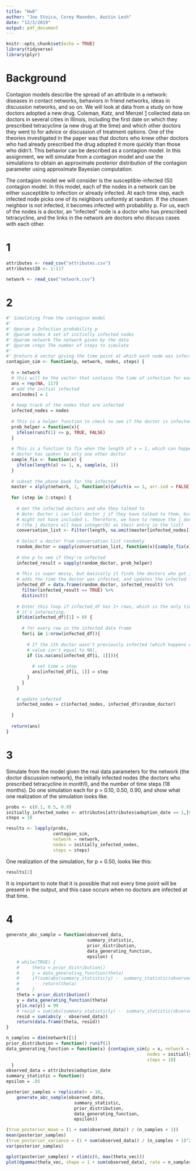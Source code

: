 ```yaml
---
title: "Hw8"
author: "Joe Stoica, Corey Maxedon, Austin Lesh"
date: "12/3/2019"
output: pdf_document
---
```


```r
knitr::opts_chunk$set(echo = TRUE)
library(tidyverse)
library(plyr)
``` 

# Background 

Contagion models describe the spread of an attribute in a network: diseases in contact networks, behaviors in friend networks, ideas in discussion networks, and so on. We will look at data from a study on how doctors adopted a new drug. Coleman, Katz, and Menzel [1] collected data on doctors in several cities in Illinois, including the first date on which they prescribed tetracycline (a new drug at the time) and which other doctors they went to for advice or discussion of treatment options. One of the theories investigated in the paper was that doctors who knew other doctors who had already prescribed the drug adopted it more quickly than those who didn’t.  This behavior can be described as a contagion model. In this assignment, we will simulate from a contagion model and use the simulations to obtain an approximate posterior distribution of the contagion parameter using approximate Bayesian computation.

The contagion model we will consider is the susceptible-infected (SI) contagion model. In this model, each of the nodes in a network can be either susceptible to infection or already infected. At each time step, each infected node picks one of its neighbors uniformly at random. If the chosen neighbor is not infected, it becomes infected with probability p. For us, each of the nodes is a doctor, an “infected” node is a doctor who has prescribed tetracycline, and the links in the network are doctors who discuss cases with each other.

# 1

```r
attributes <- read_csv("attributes.csv")
attributes$ID <- 1:117

network <- read_csv("network.csv")
```

# 2

```r
#' Simulating from the contagion model
#'
#' @param p Infection probability p
#' @param nodes A set of initially infected nodes
#' @param network The network given by the data
#' @param steps The number of steps to simulate
#'
#' @return A vector giving the time point at which each node was infected
contagion_sim <- function(p, network, nodes, steps) {
  
  n = network
  # this will be the vector that contains the time of infection for each doctor
  ans = rep(NA, 117)
  # add the initial infected
  ans[nodes] = 1
  
  # keep track of the nodes that are infected 
  infected_nodes = nodes
  
  # This is a helper function to check to see if the doctor is infected or not
  prob_helper = function(x){
    ifelse(runif(1) <= p, TRUE, FALSE)
  }
  
  # This is a function to fix when the length of x = 1, which can happen if a 
  # doctor has spoken to only one other doctor
  sample_fix <- function(x) {
    ifelse(length(x) <= 1, x, sample(x, 1))
  }
  
  # subset the phone book for the infected
  master = alply(network, 1, function(x){which(x == 1, arr.ind = FALSE)})
  
  for (step in 2:steps) {
    
    # Get the infected doctors and who they talked to 
    # Note: Doctor i can list doctor j if they have talked to them, but doctor j 
    # might not have included i. Therefore, we have to remove the j doctors
    # (the j doctors all have integer(0) as their entry in the list)
    conversation_list <- Filter(length, na.omit(master[infected_nodes]))
    
    # Select a doctor from conversation list randomly
    random_doctor = sapply(conversation_list, function(x){sample_fix(x)})
    
    # Use p to see if they're infected
    infected_result = sapply(random_doctor, prob_helper)
    
    # This is super messy, but basically it finds the doctors who got infected,
    # adds the time the doctor was infected, and updates the infected list
    infected_df = data.frame(random_doctor, infected_result) %>% 
      filter(infected_result == TRUE) %>% 
      distinct()
    
    # Enter this loop if infected_df has 1+ rows, which is the only time
    # it's interesting. 
    if(dim(infected_df)[1] > 0) {
      
      # for every row in the infected data frame
      for(i in 1:nrow(infected_df)){
        
        # If the ith doctor wasn't previously infected (which happens when the 
        # value isn't equal to NA), 
        if (is.na(ans[infected_df[i, 1]])){
          
          # set time = step
          ans[infected_df[i, 1]] = step
        }
      }
    }
    
    # update infected
    infected_nodes = c(infected_nodes, infected_df$random_doctor)
    
  }
  
  return(ans)
}
```

# 3 

Simulate from the model given the real data parameters for the network (the doctor discussion network), the initially infected nodes (the doctors who prescribed tetracycline in month1), and the number of time steps (18 months). Do one simulation each for p = 0.10, 0.50, 0.90, and show what one realization of the simulation looks like.

```r
probs <- c(0.1, 0.5, 0.9)
initially_infected_nodes <- attributes[attributes$adoption_date == 1,]$ID
steps = 18
``` 



```r
results <- lapply(probs, 
                  contagion_sim, 
                  network = network,
                  nodes = initially_infected_nodes, 
                  steps = steps)
```

One realization of the simulation, for p = 0.50, looks like this:

```r
results[2]
```

It is important to note that it is possible that not every time point will be present in the output, and this case occurs when no doctors are infected at that time. 

# 4

```r
generate_abc_sample = function(observed_data,
                               summary_statistic,
                               prior_distribution,
                               data_generating_function,
                               epsilon) {
    # while(TRUE) {
    #     theta = prior_distribution()
    #     y = data_generating_function(theta)
    #     if(sum(abs(summary_statistic(y) -  summary_statistic(observed_data))) < epsilon) {
    #         return(theta)
    #     }
    theta = prior_distribution()
    y = data_generating_function(theta)
    y[is.na(y)] = 99
    # resid = sum(abs(summary_statistic(y) -  summary_statistic(observed_data)))
    resid = sum(abs(y - observed_data))
    return(data.frame(theta, resid))
}
```


```r
n_samples = dim(network)[1]
prior_distribution = function() runif(1)
data_generating_function = function(x) {contagion_sim(p = x, network = network,
                                                      nodes = initially_infected_nodes, 
                                                      steps = 18)                               #max(attributes$adoption_date)
  }
observed_data = attributes$adoption_date
summary_statistic = function()
epsilon = .05

posterior_samples = replicate(n = 10,
    generate_abc_sample(observed_data,
                          summary_statistic,
                          prior_distribution,
                          data_generating_function,
                          epsilon))
```


```r
(true_posterior_mean = (1 + sum(observed_data)) / (n_samples + 1))
mean(posterior_samples)
(true_posterior_variance = (1 + sum(observed_data)) / (n_samples + 1)^2)
var(posterior_samples)
```

```r
qplot(posterior_samples) + xlim(c(0, max(theta_vec)))
plot(dgamma(theta_vec, shape = 1 + sum(observed_data), rate = n_samples + 1) ~ x_vec, type = 'l', ylab = "True posterior density", xlab = "theta")
```
